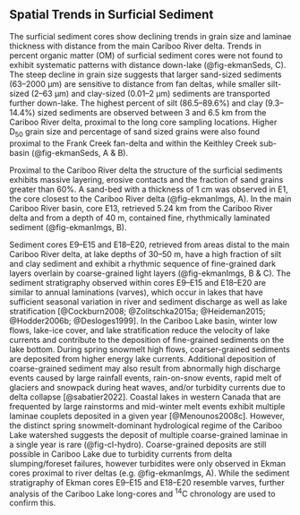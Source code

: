 ## Spatial Trends in Surficial Sediment {#spatial}

The surficial sediment cores show declining trends in grain size and laminae thickness with distance from the main Cariboo River delta. Trends in percent organic matter (OM) of surficial sediment cores were not found to exhibit systematic patterns with distance down-lake (@fig-ekmanSeds, C). The steep decline in grain size suggests that larger sand-sized sediments (63–2000 µm) are sensitive to distance from fan deltas, while smaller silt-sized (2–63 µm) and clay-sized (0.01–2 µm) sediments are transported further down-lake. The highest percent of silt (86.5–89.6%) and clay (9.3–14.4%) sized sediments are observed between 3 and 6.5 km from the Cariboo River delta, proximal to the long core sampling locations. Higher D~50~ grain size and percentage of sand sized grains were also found proximal to the Frank Creek fan-delta and within the Keithley Creek sub-basin (@fig-ekmanSeds, A & B). 

Proximal to the Cariboo River delta the structure of the surficial sediments exhibits massive layering, erosive contacts and the fraction of sand grains greater than 60%. A sand-bed with a thickness of 1 cm was observed in E1, the core closest to the Cariboo River delta (@fig-ekmanImgs, A). In the main Cariboo River basin, core E13, retrieved 5.24 km from the Cariboo River delta and from a depth of 40 m, contained fine, rhythmically laminated sediment (@fig-ekmanImgs, B).

Sediment cores E9–E15 and E18–E20, retrieved from areas distal to the main Cariboo River delta, at lake depths of 30–50 m, have a high fraction of silt and clay sediment and exhibit a rhythmic sequence of fine-grained dark layers overlain by coarse-grained light layers (@fig-ekmanImgs, B & C). The sediment stratigraphy observed within cores E9–E15 and E18–E20 are similar to annual laminations (varves), which occur in lakes that have sufficient seasonal variation in river and sediment discharge as well as lake stratification [@Cockburn2008; @Zolitschka2015a; @Heideman2015; @Hodder2006b; @Desloges1999]. In the Cariboo Lake basin, winter low flows, lake-ice cover, and lake stratification reduce the velocity of lake currents and contribute to the deposition of fine-grained sediments on the lake bottom. During spring snowmelt high flows, coarser-grained sediments are deposited from higher energy lake currents. Additional deposition of coarse-grained sediment may also result from abnormally high discharge events caused by large rainfall events, rain-on-snow events, rapid melt of glaciers and snowpack during heat waves, and/or turbidity currents due to delta collapse [@sabatier2022]. Coastal lakes in western Canada that are frequented by large rainstorms and mid-winter melt events exhibit multiple laminae couplets deposited in a given year [@Menounos2008c]. However, the distinct spring snowmelt-dominant hydrological regime of the Cariboo Lake watershed suggests the deposit of multiple coarse-grained laminae in a single year is rare (@fig-cl-hydro). Coarse-grained deposits are still possible in Cariboo Lake due to turbidity currents from delta slumping/foreset failures, however turbidites were only observed in Ekman cores proximal to river deltas (e.g. @fig-ekmanImgs, A). While the sediment stratigraphy of Ekman cores E9–E15 and E18–E20 resemble varves, further analysis of the Cariboo Lake long-cores and ^14^C chronology are used to confirm this.